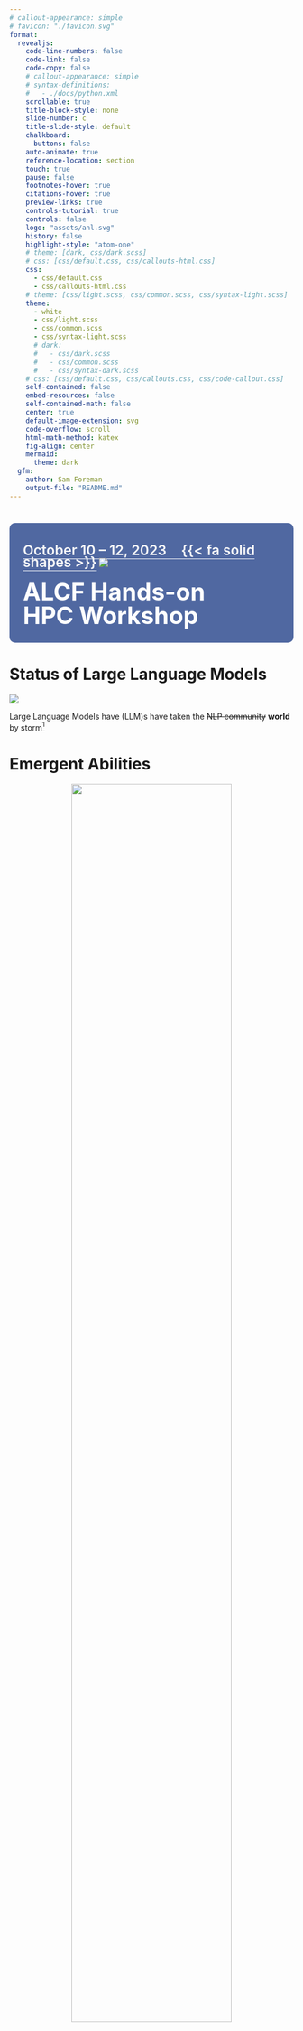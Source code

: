```yaml
---
# callout-appearance: simple
# favicon: "./favicon.svg"
format:
  revealjs:
    code-line-numbers: false
    code-link: false
    code-copy: false
    # callout-appearance: simple
    # syntax-definitions:
    #   - ./docs/python.xml
    scrollable: true
    title-block-style: none
    slide-number: c
    title-slide-style: default
    chalkboard:
      buttons: false
    auto-animate: true
    reference-location: section
    touch: true
    pause: false
    footnotes-hover: true
    citations-hover: true
    preview-links: true
    controls-tutorial: true
    controls: false
    logo: "assets/anl.svg"
    history: false
    highlight-style: "atom-one"
    # theme: [dark, css/dark.scss]
    # css: [css/default.css, css/callouts-html.css]
    css:
      - css/default.css
      - css/callouts-html.css
    # theme: [css/light.scss, css/common.scss, css/syntax-light.scss]
    theme:
      - white
      - css/light.scss
      - css/common.scss
      - css/syntax-light.scss
      # dark:
      #   - css/dark.scss
      #   - css/common.scss
      #   - css/syntax-dark.scss
    # css: [css/default.css, css/callouts.css, css/code-callout.css]
    self-contained: false
    embed-resources: false
    self-contained-math: false
    center: true
    default-image-extension: svg
    code-overflow: scroll
    html-math-method: katex
    fig-align: center
    mermaid:
      theme: dark
  gfm:
    author: Sam Foreman
    output-file: "README.md"
---
```


# {.centeredslide background-image="./assets/image2.png" loading="lazy"}
<!-- # {.centerdslide background-image="https://www.alcf.anl.gov/sites/default/files/2023-08/ALCF-HandsOnHPCWksp-LL.png?itok=6qi5GY6y" height="80%"} -->
<!-- # {.centeredslide background-image="./assets/massstar_science_highlights_2017_01.png" loading="lazy"} -->
<!-- # {.centeredslide background-image="./assets/p62_cover-edit_CMYK.jpg" loading="lazy"} -->
<!-- # {.centeredslide background-image="./assets/tribology_cover_test_image_06m.png" loading="lazy"} -->
<!-- # {.centeredslide background-image="./assets/6120702714_c9a4cf5d78_o.jpg" loading="lazy"} -->
<!-- # {.centeredslide background-image="./assets/ccm_s23-50_Ye_03B.png" loading="lazy"} -->

::: {style="background-color: rgba(8, 42, 123, 0.7); border-radius: 10px; text-align:left; padding: 1.5rem; margin-left: auto; margin-right: auto; line-height: 1.5em!important;"}

::: {style="display:flex;"}

[October 10 -- 12, 2023 $\hspace{5pt}$ {{< fa solid shapes >}}]{style="font-size: 1.75em; font-weight: 600; border-bottom: 1px solid white; color: #F8F8F8"} [![](./assets/anl_logo.svg)]{style="display:inline-block;"}

:::

[ALCF Hands-on]{style="font-size: 3.0em; font-weight: 700; color: white"}  
<br>
[HPC Workshop]{style="font-size: 3.0em; font-weight: 700; color: #FFFFFF"}  

:::


# Status of Large Language Models

::: {#fig-llms}

![](https://github.com/Hannibal046/Awesome-LLM/raw/main/resources/image8.gif)

Large Language Models have (LLM)s have taken the ~~NLP community~~ **world** by storm[^llm-animation]

:::

[^llm-animation]: [{{< fa brands github >}} `Hannibal046/Awesome-LLM`](https://github.com/Hannibal046/Awesome-LLM)


# Emergent Abilities {background-color="#FBFBFD"}

::: {width="66%" style="text-align: center;"}

<img src="./assets/emergent-abilities.gif" height="75%" />

[Emergent abilities of Large Language Models](https://arxiv.org/abs/2206.07682) @yao2023tree
:::


# Training LLMs


::: {layout="[ 60, 40 ]" layout-valign="bottom"}

::: {#fig-evolution}

![](https://github.com/Mooler0410/LLMsPracticalGuide/raw/main/imgs/survey-gif-test.gif)

Visualization from @yang2023harnessing

:::

::: {}

![](./assets/it_hungers.jpeg)


:::

:::

# Recent Work (2017 -- Now) {.scrollable style="max-height: 90%;"}


::: {.table-responsive width="100%" style="max-height: 550px!important; font-size: 0.7rem;" data-quarto-disable-processing="true"}

|  Date  |       keywords       |    Institute    | Paper                                                                                                                                                                               | Publication |
| :-----: | :------------------: | :--------------: | :---------------------------------------------------------------------------------------------------------------------------------------------------------------------------------- | :---------: |
| 2017-06 |     Transformers     |      Google      | [Attention Is All You Need](https://arxiv.org/pdf/1706.03762.pdf)                                                                                                                      |   NeurIPS<br>  ![Dynamic JSON Badge](https://img.shields.io/badge/dynamic/json?url=https%3A%2F%2Fapi.semanticscholar.org%2Fgraph%2Fv1%2Fpaper%2F204e3073870fae3d05bcbc2f6a8e263d9b72e776%3Ffields%3DcitationCount&query=%24.citationCount&label=citation) |
| 2018-06 |       GPT 1.0       |      OpenAI      | [Improving Language Understanding by Generative Pre-Training](https://www.cs.ubc.ca/~amuham01/LING530/papers/radford2018improving.pdf)                                                 |  ![Dynamic JSON Badge](https://img.shields.io/badge/dynamic/json?url=https%3A%2F%2Fapi.semanticscholar.org%2Fgraph%2Fv1%2Fpaper%2Fcd18800a0fe0b668a1cc19f2ec95b5003d0a5035%3Ffields%3DcitationCount&query=%24.citationCount&label=citation)          |
| 2018-10 |         BERT         |      Google      | [BERT: Pre-training of Deep Bidirectional Transformers for Language Understanding](https://aclanthology.org/N19-1423.pdf)                                                              |    NAACL <br>![Dynamic JSON Badge](https://img.shields.io/badge/dynamic/json?url=https%3A%2F%2Fapi.semanticscholar.org%2Fgraph%2Fv1%2Fpaper%2Fdf2b0e26d0599ce3e70df8a9da02e51594e0e992%3Ffields%3DcitationCount&query=%24.citationCount&label=citation)    |
| 2019-02 |       GPT 2.0       |      OpenAI      | [Language Models are Unsupervised Multitask Learners](https://d4mucfpksywv.cloudfront.net/better-language-models/language_models_are_unsupervised_multitask_learners.pdf)              |     ![Dynamic JSON Badge](https://img.shields.io/badge/dynamic/json?url=https%3A%2F%2Fapi.semanticscholar.org%2Fgraph%2Fv1%2Fpaper%2F9405cc0d6169988371b2755e573cc28650d14dfe%3Ffields%3DcitationCount&query=%24.citationCount&label=citation)       |
| 2019-09 |     Megatron-LM     |      NVIDIA      | [Megatron-LM: Training Multi-Billion Parameter Language Models Using Model Parallelism](https://arxiv.org/pdf/1909.08053.pdf)                                                          |  ![Dynamic JSON Badge](https://img.shields.io/badge/dynamic/json?url=https%3A%2F%2Fapi.semanticscholar.org%2Fgraph%2Fv1%2Fpaper%2F8323c591e119eb09b28b29fd6c7bc76bd889df7a%3Ffields%3DcitationCount&query=%24.citationCount&label=citation)          |
| 2019-10 |          T5          |      Google      | [Exploring the Limits of Transfer Learning with a Unified Text-to-Text Transformer](https://jmlr.org/papers/v21/20-074.html)                                                           |    JMLR<br>  ![Dynamic JSON Badge](https://img.shields.io/badge/dynamic/json?url=https%3A%2F%2Fapi.semanticscholar.org%2Fgraph%2Fv1%2Fpaper%2F3cfb319689f06bf04c2e28399361f414ca32c4b3%3Ffields%3DcitationCount&query=%24.citationCount&label=citation)  |
| 2019-10 |          ZeRO          |      Microsoft      | [ZeRO: Memory Optimizations Toward Training Trillion Parameter Models](https://arxiv.org/pdf/1910.02054.pdf)                                                           |    SC<br> ![Dynamic JSON Badge](https://img.shields.io/badge/dynamic/json?url=https%3A%2F%2Fapi.semanticscholar.org%2Fgraph%2Fv1%2Fpaper%2F00c957711b12468cb38424caccdf5291bb354033%3Ffields%3DcitationCount&query=%24.citationCount&label=citation)   |
| 2020-01 |     Scaling Law     |      OpenAI      | [Scaling Laws for Neural Language Models](https://arxiv.org/pdf/2001.08361.pdf)                                                                                                        |![Dynamic JSON Badge](https://img.shields.io/badge/dynamic/json?url=https%3A%2F%2Fapi.semanticscholar.org%2Fgraph%2Fv1%2Fpaper%2Fe6c561d02500b2596a230b341a8eb8b921ca5bf2%3Ffields%3DcitationCount&query=%24.citationCount&label=citation)|
| 2020-05 |       GPT 3.0       |      OpenAI      | [Language models are few-shot learners](https://papers.nips.cc/paper/2020/file/1457c0d6bfcb4967418bfb8ac142f64a-Paper.pdf)                                                             |   NeurIPS <br> ![Dynamic JSON Badge](https://img.shields.io/badge/dynamic/json?url=https%3A%2F%2Fapi.semanticscholar.org%2Fgraph%2Fv1%2Fpaper%2F6b85b63579a916f705a8e10a49bd8d849d91b1fc%3Ffields%3DcitationCount&query=%24.citationCount&label=citation) |
| 2021-01 | Switch Transformers |      Google      | [Switch Transformers: Scaling to Trillion Parameter Models with Simple and Efficient Sparsity](https://arxiv.org/pdf/2101.03961.pdf)                                                   |    JMLR<br> ![Dynamic JSON Badge](https://img.shields.io/badge/dynamic/json?url=https%3A%2F%2Fapi.semanticscholar.org%2Fgraph%2Fv1%2Fpaper%2Ffdacf2a732f55befdc410ea927091cad3b791f13%3Ffields%3DcitationCount&query=%24.citationCount&label=citation)   |
| 2021-08 |        Codex        |      OpenAI      | [Evaluating Large Language Models Trained on Code](https://arxiv.org/pdf/2107.03374.pdf)                                                                                               |![Dynamic JSON Badge](https://img.shields.io/badge/dynamic/json?url=https%3A%2F%2Fapi.semanticscholar.org%2Fgraph%2Fv1%2Fpaper%2Facbdbf49f9bc3f151b93d9ca9a06009f4f6eb269%3Ffields%3DcitationCount&query=%24.citationCount&label=citation)|
| 2021-08 |  Foundation Models  |     Stanford     | [On the Opportunities and Risks of Foundation Models](https://arxiv.org/pdf/2108.07258.pdf)                                                                                            |![Dynamic JSON Badge](https://img.shields.io/badge/dynamic/json?url=https%3A%2F%2Fapi.semanticscholar.org%2Fgraph%2Fv1%2Fpaper%2F4f68e07c6c3173480053fd52391851d6f80d651b%3Ffields%3DcitationCount&query=%24.citationCount&label=citation)|
| 2021-09 |         FLAN         |      Google      | [Finetuned Language Models are Zero-Shot Learners](https://openreview.net/forum?id=gEZrGCozdqR)                                                                                        |    ICLR <br>![Dynamic JSON Badge](https://img.shields.io/badge/dynamic/json?url=https%3A%2F%2Fapi.semanticscholar.org%2Fgraph%2Fv1%2Fpaper%2Fff0b2681d7b05e16c46dfb71d980cc2f605907cd%3Ffields%3DcitationCount&query=%24.citationCount&label=citation)|
| 2021-10 |         T0         |      HuggingFace et al.      | [Multitask Prompted Training Enables Zero-Shot Task Generalization](https://arxiv.org/abs/2110.08207)                                                                                        |    ICLR <br>![Dynamic JSON Badge](https://img.shields.io/badge/dynamic/json?url=https%3A%2F%2Fapi.semanticscholar.org%2Fgraph%2Fv1%2Fpaper%2F17dd3555fd1ccf1141cf984347fa1b3fd6b009ca%3Ffields%3DcitationCount&query=%24.citationCount&label=citation)|
| 2021-12 |         GLaM         |      Google      | [GLaM: Efficient Scaling of Language Models with Mixture-of-Experts](https://arxiv.org/pdf/2112.06905.pdf)                                                                             |    ICML<br> ![Dynamic JSON Badge](https://img.shields.io/badge/dynamic/json?url=https%3A%2F%2Fapi.semanticscholar.org%2Fgraph%2Fv1%2Fpaper%2F80d0116d77beeded0c23cf48946d9d10d4faee14%3Ffields%3DcitationCount&query=%24.citationCount&label=citation)|
| 2021-12 |        WebGPT        |      OpenAI      | [WebGPT: Browser-assisted question-answering with human feedback](https://www.semanticscholar.org/paper/WebGPT%3A-Browser-assisted-question-answering-with-Nakano-Hilton/2f3efe44083af91cef562c1a3451eee2f8601d22)                                                                      |![Dynamic JSON Badge](https://img.shields.io/badge/dynamic/json?url=https%3A%2F%2Fapi.semanticscholar.org%2Fgraph%2Fv1%2Fpaper%2F2f3efe44083af91cef562c1a3451eee2f8601d22%3Ffields%3DcitationCount&query=%24.citationCount&label=citation)|
| 2021-12 |        Retro        |     DeepMind     | [Improving language models by retrieving from trillions of tokens](https://www.deepmind.com/publications/improving-language-models-by-retrieving-from-trillions-of-tokens)             |    ICML<br> ![Dynamic JSON Badge](https://img.shields.io/badge/dynamic/json?url=https%3A%2F%2Fapi.semanticscholar.org%2Fgraph%2Fv1%2Fpaper%2F002c256d30d6be4b23d365a8de8ae0e67e4c9641%3Ffields%3DcitationCount&query=%24.citationCount&label=citation) |
| 2021-12 |        Gopher        |     DeepMind     | [Scaling Language Models: Methods, Analysis &amp; Insights from Training Gopher](https://arxiv.org/pdf/2112.11446.pdf)                                                                 |![Dynamic JSON Badge](https://img.shields.io/badge/dynamic/json?url=https%3A%2F%2Fapi.semanticscholar.org%2Fgraph%2Fv1%2Fpaper%2F68f141724814839d556a989646194be88641b143%3Ffields%3DcitationCount&query=%24.citationCount&label=citation)|
| 2022-01 |         COT         |      Google      | [Chain-of-Thought Prompting Elicits Reasoning in Large Language Models](https://arxiv.org/pdf/2201.11903.pdf)                                                                          |   NeurIPS<br>![Dynamic JSON Badge](https://img.shields.io/badge/dynamic/json?url=https%3A%2F%2Fapi.semanticscholar.org%2Fgraph%2Fv1%2Fpaper%2F1b6e810ce0afd0dd093f789d2b2742d047e316d5%3Ffields%3DcitationCount&query=%24.citationCount&label=citation)|
| 2022-01 |        LaMDA        |      Google      | [LaMDA: Language Models for Dialog Applications](https://arxiv.org/pdf/2201.08239.pdf)                                                                                                 |![Dynamic JSON Badge](https://img.shields.io/badge/dynamic/json?url=https%3A%2F%2Fapi.semanticscholar.org%2Fgraph%2Fv1%2Fpaper%2Fb3848d32f7294ec708627897833c4097eb4d8778%3Ffields%3DcitationCount&query=%24.citationCount&label=citation)|
| 2022-01 |        Minerva      |      Google      | [Solving Quantitative Reasoning Problems with Language Models](https://arxiv.org/abs/2206.14858)                                                                                                 |   NeurIPS<br> ![Dynamic JSON Badge](https://img.shields.io/badge/dynamic/json?url=https%3A%2F%2Fapi.semanticscholar.org%2Fgraph%2Fv1%2Fpaper%2Fab0e3d3e4d42369de5933a3b4c237780b41c0d77%3Ffields%3DcitationCount&query=%24.citationCount&label=citation)     |
| 2022-01 | Megatron-Turing NLG | Microsoft&NVIDIA | [Using DeepSpeed and Megatron to Train Megatron-Turing NLG 530B, A Large-Scale Generative Language Model](https://arxiv.org/pdf/2201.11990.pdf)                                        | ![Dynamic JSON Badge](https://img.shields.io/badge/dynamic/json?url=https%3A%2F%2Fapi.semanticscholar.org%2Fgraph%2Fv1%2Fpaper%2F7cbc2a7843411a1768ab762930707af0a3c33a19%3Ffields%3DcitationCount&query=%24.citationCount&label=citation)|
| 2022-03 |     InstructGPT     |      OpenAI      | [Training language models to follow instructions with human feedback](https://arxiv.org/pdf/2203.02155.pdf)                                                                            |![Dynamic JSON Badge](https://img.shields.io/badge/dynamic/json?url=https%3A%2F%2Fapi.semanticscholar.org%2Fgraph%2Fv1%2Fpaper%2Fd766bffc357127e0dc86dd69561d5aeb520d6f4c%3Ffields%3DcitationCount&query=%24.citationCount&label=citation)|
| 2022-04 |         PaLM         |      Google      | [PaLM: Scaling Language Modeling with Pathways](https://arxiv.org/pdf/2204.02311.pdf)                                                                                                  |![Dynamic JSON Badge](https://img.shields.io/badge/dynamic/json?url=https%3A%2F%2Fapi.semanticscholar.org%2Fgraph%2Fv1%2Fpaper%2F094ff971d6a8b8ff870946c9b3ce5aa173617bfb%3Ffields%3DcitationCount&query=%24.citationCount&label=citation)|
| 2022-04 |      Chinchilla      |     DeepMind     | [An empirical analysis of compute-optimal large language model training](https://www.deepmind.com/publications/an-empirical-analysis-of-compute-optimal-large-language-model-training) |   NeurIPS<br> ![Dynamic JSON Badge](https://img.shields.io/badge/dynamic/json?url=https%3A%2F%2Fapi.semanticscholar.org%2Fgraph%2Fv1%2Fpaper%2Fbb0656031cb17adf6bac5fd0fe8d53dd9c291508%3Ffields%3DcitationCount&query=%24.citationCount&label=citation)  |
| 2022-05 |         OPT         |       Meta       | [OPT: Open Pre-trained Transformer Language Models](https://arxiv.org/pdf/2205.01068.pdf)                                                                                              |![Dynamic JSON Badge](https://img.shields.io/badge/dynamic/json?url=https%3A%2F%2Fapi.semanticscholar.org%2Fgraph%2Fv1%2Fpaper%2F13a0d8bb38f739990c8cd65a44061c6534f17221%3Ffields%3DcitationCount&query=%24.citationCount&label=citation)|
| 2022-05 |         UL2         |       Google       | [Unifying Language Learning Paradigms](https://arxiv.org/abs/2205.05131v1)                                                                                              |![Dynamic JSON Badge](https://img.shields.io/badge/dynamic/json?url=https%3A%2F%2Fapi.semanticscholar.org%2Fgraph%2Fv1%2Fpaper%2Ff40aeae3e522ada1f6a9f326841b01ef5c8657b6%3Ffields%3DcitationCount&query=%24.citationCount&label=citation)|
| 2022-06 |  Emergent Abilities  |      Google      | [Emergent Abilities of Large Language Models](https://openreview.net/pdf?id=yzkSU5zdwD)                                                                                                |    TMLR<br>![Dynamic JSON Badge](https://img.shields.io/badge/dynamic/json?url=https%3A%2F%2Fapi.semanticscholar.org%2Fgraph%2Fv1%2Fpaper%2Fdac3a172b504f4e33c029655e9befb3386e5f63a%3Ffields%3DcitationCount&query=%24.citationCount&label=citation)|
| 2022-06 |      BIG-bench      |      Google      | [Beyond the Imitation Game: Quantifying and extrapolating the capabilities of language models](https://github.com/google/BIG-bench)                                                    |![Dynamic JSON Badge](https://img.shields.io/badge/dynamic/json?url=https%3A%2F%2Fapi.semanticscholar.org%2Fgraph%2Fv1%2Fpaper%2F34503c0b6a615124eaf82cb0e4a1dab2866e8980%3Ffields%3DcitationCount&query=%24.citationCount&label=citation)|
| 2022-06 |        METALM        |    Microsoft    | [Language Models are General-Purpose Interfaces](https://arxiv.org/pdf/2206.06336.pdf)                                                                                                 |    ![Dynamic JSON Badge](https://img.shields.io/badge/dynamic/json?url=https%3A%2F%2Fapi.semanticscholar.org%2Fgraph%2Fv1%2Fpaper%2Fa8fd9c1625011741f74401ff9bdc1c584e25c86d%3Ffields%3DcitationCount&query=%24.citationCount&label=citation)        |
| 2022-09 |       Sparrow       |     DeepMind     | [Improving alignment of dialogue agents via targeted human judgements](https://arxiv.org/pdf/2209.14375.pdf)                                                                           |![Dynamic JSON Badge](https://img.shields.io/badge/dynamic/json?url=https%3A%2F%2Fapi.semanticscholar.org%2Fgraph%2Fv1%2Fpaper%2F74eae12620bd1c1393e268bddcb6f129a5025166%3Ffields%3DcitationCount&query=%24.citationCount&label=citation)|
| 2022-10 |       Flan-T5/PaLM       |      Google      | [Scaling Instruction-Finetuned Language Models](https://arxiv.org/pdf/2210.11416.pdf)                                                                                                  |![Dynamic JSON Badge](https://img.shields.io/badge/dynamic/json?url=https%3A%2F%2Fapi.semanticscholar.org%2Fgraph%2Fv1%2Fpaper%2F5484d228bfc50efbac6e86677bc2ec2ee4ede1a6%3Ffields%3DcitationCount&query=%24.citationCount&label=citation)|
| 2022-10 |       GLM-130B       |     Tsinghua     | [GLM-130B: An Open Bilingual Pre-trained Model](https://arxiv.org/pdf/2210.02414.pdf)                                                                                                  |    ICLR<br> ![Dynamic JSON Badge](https://img.shields.io/badge/dynamic/json?url=https%3A%2F%2Fapi.semanticscholar.org%2Fgraph%2Fv1%2Fpaper%2F1d26c947406173145a4665dd7ab255e03494ea28%3Ffields%3DcitationCount&query=%24.citationCount&label=citation)|
| 2022-11 |         HELM         |     Stanford     | [Holistic Evaluation of Language Models](https://arxiv.org/pdf/2211.09110.pdf) |![Dynamic JSON Badge](https://img.shields.io/badge/dynamic/json?url=https%3A%2F%2Fapi.semanticscholar.org%2Fgraph%2Fv1%2Fpaper%2F5032c0946ee96ff11a292762f23e6377a6cf2731%3Ffields%3DcitationCount&query=%24.citationCount&label=citation)|
| 2022-11 |        BLOOM        |    BigScience    | [BLOOM: A 176B-Parameter Open-Access Multilingual Language Model](https://arxiv.org/pdf/2211.05100.pdf)                                                                                |![Dynamic JSON Badge](https://img.shields.io/badge/dynamic/json?url=https%3A%2F%2Fapi.semanticscholar.org%2Fgraph%2Fv1%2Fpaper%2F964bd39b546f0f6625ff3b9ef1083f797807ef2e%3Ffields%3DcitationCount&query=%24.citationCount&label=citation)|
| 2022-11 |      Galactica      |       Meta       | [Galactica: A Large Language Model for Science](https://arxiv.org/pdf/2211.09085.pdf)                                                                                                  |![Dynamic JSON Badge](https://img.shields.io/badge/dynamic/json?url=https%3A%2F%2Fapi.semanticscholar.org%2Fgraph%2Fv1%2Fpaper%2F7d645a3fd276918374fd9483fd675c28e46506d1%3Ffields%3DcitationCount&query=%24.citationCount&label=citation)|
| 2022-12 | OPT-IML |  Meta | [OPT-IML: Scaling Language Model Instruction Meta Learning through the Lens of Generalization](https://arxiv.org/pdf/2212.12017)  | ![Dynamic JSON Badge](https://img.shields.io/badge/dynamic/json?url=https%3A%2F%2Fapi.semanticscholar.org%2Fgraph%2Fv1%2Fpaper%2Fe965e93e76a9e6c4e4863d145b5c007b540d575d%3Ffields%3DcitationCount&query=%24.citationCount&label=citation)|
| 2023-01 | Flan 2022 Collection |      Google      | [The Flan Collection: Designing Data and Methods for Effective Instruction Tuning](https://arxiv.org/pdf/2301.13688.pdf)                                                               |![Dynamic JSON Badge](https://img.shields.io/badge/dynamic/json?url=https%3A%2F%2Fapi.semanticscholar.org%2Fgraph%2Fv1%2Fpaper%2Ff2b0017ddd77fa38760a18145e63553105a1a236%3Ffields%3DcitationCount&query=%24.citationCount&label=citation)|
| 2023-02 | LLaMA|Meta|[LLaMA: Open and Efficient Foundation Language Models](https://research.facebook.com/publications/llama-open-and-efficient-foundation-language-models/)|![Dynamic JSON Badge](https://img.shields.io/badge/dynamic/json?url=https%3A%2F%2Fapi.semanticscholar.org%2Fgraph%2Fv1%2Fpaper%2F57e849d0de13ed5f91d086936296721d4ff75a75%3Ffields%3DcitationCount&query=%24.citationCount&label=citation)|
| 2023-02 | Kosmos-1|Microsoft|[Language Is Not All You Need: Aligning Perception with Language Models](https://arxiv.org/abs/2302.14045)|![Dynamic JSON Badge](https://img.shields.io/badge/dynamic/json?url=https%3A%2F%2Fapi.semanticscholar.org%2Fgraph%2Fv1%2Fpaper%2Ffbfef4723d8c8467d7bd523e1d0b703cce0e0f9c%3Ffields%3DcitationCount&query=%24.citationCount&label=citation)|
| 2023-03 | PaLM-E | Google | [PaLM-E: An Embodied Multimodal Language Model](https://palm-e.github.io)|![Dynamic JSON Badge](https://img.shields.io/badge/dynamic/json?url=https%3A%2F%2Fapi.semanticscholar.org%2Fgraph%2Fv1%2Fpaper%2F38fe8f324d2162e63a967a9ac6648974fc4c66f3%3Ffields%3DcitationCount&query=%24.citationCount&label=citation)|
| 2023-03 | GPT 4 | OpenAI | [GPT-4 Technical Report](https://openai.com/research/gpt-4)|![Dynamic JSON Badge](https://img.shields.io/badge/dynamic/json?url=https%3A%2F%2Fapi.semanticscholar.org%2Fgraph%2Fv1%2Fpaper%2F8ca62fdf4c276ea3052dc96dcfd8ee96ca425a48%3Ffields%3DcitationCount&query=%24.citationCount&label=citation)|
| 2023-04 | Pythia | EleutherAI et al. | [Pythia: A Suite for Analyzing Large Language Models Across Training and Scaling](https://arxiv.org/abs/2304.01373)|ICML<br>![Dynamic JSON Badge](https://img.shields.io/badge/dynamic/json?url=https%3A%2F%2Fapi.semanticscholar.org%2Fgraph%2Fv1%2Fpaper%2Fbe55e8ec4213868db08f2c3168ae666001bea4b8%3Ffields%3DcitationCount&query=%24.citationCount&label=citation)|
| 2023-05 | Dromedary | CMU et al. | [Principle-Driven Self-Alignment of Language Models from Scratch with Minimal Human Supervision](https://arxiv.org/abs/2305.03047)|![Dynamic JSON Badge](https://img.shields.io/badge/dynamic/json?url=https%3A%2F%2Fapi.semanticscholar.org%2Fgraph%2Fv1%2Fpaper%2Fe01515c6138bc525f7aec30fc85f2adf028d4156%3Ffields%3DcitationCount&query=%24.citationCount&label=citation)|
| 2023-05 | PaLM 2 | Google | [PaLM 2 Technical Report](https://ai.google/static/documents/palm2techreport.pdf)|![Dynamic JSON Badge](https://img.shields.io/badge/dynamic/json?url=https%3A%2F%2Fapi.semanticscholar.org%2Fgraph%2Fv1%2Fpaper%2Feccee350691708972370b7a12c2a78ad3bddd159%3Ffields%3DcitationCount&query=%24.citationCount&label=citation)|
| 2023-05 | RWKV | Bo Peng | [RWKV: Reinventing RNNs for the Transformer Era](https://arxiv.org/abs/2305.13048) |![Dynamic JSON Badge](https://img.shields.io/badge/dynamic/json?url=https%3A%2F%2Fapi.semanticscholar.org%2Fgraph%2Fv1%2Fpaper%2F026b3396a63ed5772329708b7580d633bb86bec9%3Ffields%3DcitationCount&query=%24.citationCount&label=citation)|
| 2023-05 | DPO | Stanford | [Direct Preference Optimization: Your Language Model is Secretly a Reward Model](https://arxiv.org/pdf/2305.18290.pdf) |![Dynamic JSON Badge](https://img.shields.io/badge/dynamic/json?url=https%3A%2F%2Fapi.semanticscholar.org%2Fgraph%2Fv1%2Fpaper%2F0d1c76d45afa012ded7ab741194baf142117c495%3Ffields%3DcitationCount&query=%24.citationCount&label=citation)|
| 2023-07 | LLaMA 2 | Meta | [Llama 2: Open Foundation and Fine-Tuned Chat Models](https://arxiv.org/pdf/2307.09288.pdf) |![Dynamic JSON Badge](https://img.shields.io/badge/dynamic/json?url=https%3A%2F%2Fapi.semanticscholar.org%2Fgraph%2Fv1%2Fpaper%2F104b0bb1da562d53cbda87aec79ef6a2827d191a%3Ffields%3DcitationCount&query=%24.citationCount&label=citation)|

: Papers, 2017--* {#tbl-papers .striped .hover}

:::

::: footer

1. [{{< fa brands github >}} Hannibal046/Awesome-LLM](https://github.com/Hannibal046/Awesome-LLM/blob/main/README.md) [[![Awesome](https://awesome.re/badge.svg)](https://awesome.re)]{.inline-image}

:::

# Life-Cycle of the LLM {auto-animate=true}

::: {layout="[ 45, 55 ]" layout-valign=center}

::: {#column-one}

1. Data collection + preprocessing

2. **Pre-training**
    - Architecture decisions:  
      `{model_size, hyperparameters,`  
      `parallelism, lr_schedule, ...}`

3. Supervised Fine-Tuning
    - Instruction Tuning
    - Alignment

4. Deploy (+ monitor, re-evaluate, etc.)

:::

::: {#column-two}

::: {#fig-pretrain-two}

![](https://jalammar.github.io/images/gpt3/03-gpt3-training-step-back-prop.gif)

**Pre-training**: Virtually all of the compute used during pretraining phase[^il-transf].
:::

:::

[^il-transf]: Figure from [The Illustrated Transformer](http://jalammar.github.io/illustrated-transformer/)

:::


# Life-Cycle of the LLM: Pre-training {auto-animate=true}


::: {#fig-pretrain-two}

![](https://jalammar.github.io/images/gpt3/03-gpt3-training-step-back-prop.gif)

**Pre-training**: Virtually all of the compute used during pretraining phase
:::


# Life-Cycle of the LLM: Fine-Tuning {auto-animate=true}

::: {#fig-pretrain-two}

![](https://jalammar.github.io/images/gpt3/10-gpt3-fine-tuning.gif)

**Fine-tuning**: Fine-tuning actually updates the model's weights to make the model better at a certain task.
:::

# Transformer Architecture {.centeredslide height="100%" style="height:100%; font-size: 0.8em;"}

<!-- # {.centeredslide} -->

![](./assets/diagrams/transformer.svg)

@vaswani2017attention


# Forward Pass


::: {#fig-forward-pass}

<video data-autoplay src="https://huggingface.co/datasets/huggingface/documentation-images/resolve/main/blog/assisted-generation/gif_1_1080p.mov"></video>


Language Model trained for causal language modeling. Video from: [🤗 Generation with LLMs](https://huggingface.co/docs/transformers/main/en/llm_tutorial)
:::


# Generating Text

::: {#fig-generating-text}

<video data-autoplay src="https://huggingface.co/datasets/huggingface/documentation-images/resolve/main/blog/assisted-generation/gif_2_1080p.mov"></video>

Language Model trained for causal language modeling. Video from: [🤗 Generation with LLMs](https://huggingface.co/docs/transformers/main/en/llm_tutorial)
:::

# Parallelism Overview

> _**Modern parallelism techniques** enable the training of large language models_


# Parallelism Concepts[^hf-mp] {style="font-size: 0.9em;"}

- **DataParallel (DP)**:
  - The same setup is replicated multiple times, and each being fed a slice of
    the data.

  - The processing is done in parallel and all setups are synchronized at the
    end of each training step.

- **TensorParallel (TP)**:
  - Each tensor is split up into multiple chunks.
  - So, instead of having the whole tensor reside on a single gpu, each shard
    of the tensor resides on its designated gpu.
      - During processing each shard gets processed separately and in parallel
        on different GPUs and the results are synced at the end of the step.
      - This is what one may call horizontal parallelism, as he splitting
        happens on horizontal level.

[^hf-mp]: [🤗 Model Parallelism](https://huggingface.co/docs/transformers/v4.15.0/parallelism)

# Parallelism Concepts[^hf-mp1] {style="font-size: 0.9em;"}

- **PipelineParallel (PP)**: 
  - Model is split up vertically (layer-level) across multiple GPUs, so that
    only one or several layers of the model are places on a single gpu.
    - Each gpu processes in parallel different stages of the pipeline and
      working on a small chunk of the batch.

- **Zero Redundancy Optimizer (ZeRO)**: 
  - Also performs sharding of the tensors somewhat similar to TP, except the
    whole tensor gets reconstructed in time for a forward or backward
    computation, therefore the model doesn’t need to be modified.
  - It also supports various offloading techniques to compensate for limited
    GPU memory.

- **Sharded DDP**: 
  - Another name for the foundational ZeRO concept as used by various other
    implementations of ZeRO.

[^hf-mp1]: [🤗 Model Parallelism](https://huggingface.co/docs/transformers/v4.15.0/parallelism)

# Data Parallelism {style="font-size: 0.9em;"}

- **Data Parallelism**:
  - The simplest and most common parallelism technique.
    Workers maintain _identical copies_ of the _complete_ model and work on a
    _subset of the data_.
  - `DDP` supported in PyTorch native.

- ZeRO Data Parallel
  -  ZeRO powered data parallelism is shown below[^zero-dp]


::: {style="text-align: center;"}

<img src="https://huggingface.co/datasets/huggingface/documentation-images/resolve/main/parallelism-zero.png" width="75%" />

:::

[^zero-dp]: [Blog Post](https://www.microsoft.com/en-us/research/blog/zero-deepspeed-new-system-optimizations-enable-training-models-with-over-100-billion-parameters/)

# Tensor Parallelism[^efficient-large-scale]

- In **Tensor Paralleism** each GPU processes only a slice of a tensor and only aggregates the full tensor for operations that require the whole thing.

  - The main building block of any transformer is a fully connected nn.Linear followed by a nonlinear activation GeLU.

    - `Y = GeLU(XA)`, where X and Y are the input and output vectors, and A is the weight matrix.

  - If we look at the computation in matrix form, it’s easy to see how the matrix multiplication can be split between multiple GPUs:

[^efficient-large-scale]: [Efficient Large-Scale Language Model Training on GPU Clusters](https://arxiv.org/abs/2104.04473)

# Tensor Parallelism {style="font-size: 0.9em;"}

::: {style="text-align: center;"}

<img src="https://huggingface.co/datasets/huggingface/documentation-images/resolve/main/parallelism-tp-parallel_gemm.png" width="66%" style="text-align: center;" />

:::

::: footer

This information is based on (the much more in-depth) [TP
Overview](https://github.com/huggingface/transformers/issues/10321#issuecomment-783543530)
by [\@anton-l](https://github.com/anton-l)

:::

# 3D Parallelism

- `DP` + `TP` + `PP` (3D) Parallelism

::: {#fig-3d-parallel-1}

![](https://www.microsoft.com/en-us/research/uploads/prod/2020/09/Blog_DeepSpeed3_Figure-1_highres-2048x1230.png)

:::


# 3D Parallelism

- `DP` + `TP` + `PP` (3D) Parallelism


::: {#3dparallel}

![](https://huggingface.co/datasets/huggingface/documentation-images/resolve/main/parallelism-deepspeed-3d.png)

Figure taken from [3D parallelism: Scaling to trillion-parameter
models](https://www.microsoft.com/en-us/research/blog/deepspeed-extreme-scale-model-training-for-everyone/)

:::

# Getting Started at ALCF {style="font-size: 0.85em;"}

- Installation:
  1. {{< fa brands github >}} Clone GitHub repo:
    ```bash
    git clone https://github.com/argonne-lcf/Megatron-DeepSpeed
    ```
  2. Load Conda module:
     - Polaris:
       ```bash
       if [[ "$(hostname)==x3*" ]]; then
           export MACHINE="Polaris"
           export CONDA_DATE="2023-10-04"
           module load conda/${CONDA_DATE}
           conda activate base
       fi
       ```
     - ThetaGPU:
       ```bash
       if [[ "$(hostname)==theta*" ]]; then
           export MACHINE="ThetaGPU"
           export CONDA_DATE="2023-01-10"
           module load conda/${CONDA_DATE}
           conda activate base
       fi
       ```

# Getting Started {style="font-size: 0.9em;"}

3. Setup virtual environment[^venv]:
   ```bash
   cd Megatron-DeepSpeed
   # create a new virtual environment
   mkdir -p "venvs/${MACHINE}/${CONDA_DATE}"
   python3 -m  venv "venvs/${MACHINE}/${CONDA_DATE}" --system-site-packages
   source "venvs/${MACHINE}/${CONDA_DATE}/bin/activate"
   ```

4. Create a new folder where we'll install dependencies:
   ```bash
   mkdir -p "deps/${MACHINE}"
   cd "deps/${MACHINE}"
   ```

[^venv]: **On-top of** the base `conda` environment (`--system-site-packages`)

# Install Dependencies {.centerdedslide style="height:100%;" auto-animate=true}


::: {.panel-tabset style="font-size: 0.8em; width: 100%!important; height: 100%!important;"}

<!-- ### pybind/pybind11 -->
<!---->
<!-- - [{{< fa brands github >}} `pybind/PyBind11`](https://github.com/pybind/pybind11) -->
<!--   ```bash -->
<!--   pip install pybind11 -->
<!--   ``` -->

### {{< fa brands github >}} Dao-AILab/flash-attention

- The [new release]() supports three different implementations of
  FlashAttention: (`v1.0.4`, `v2.x`, `triton`)
- FlashAttention `v2.x` may have numerical instability issues.
  For the best performance, we recommend using FlashAttention + Triton

- [{{< fa brands github >}} `Dao-AILab/flash-attention`](https://github.com/Dao-AILab/flash-attention):
   - `v1.0.4`:
     ```bash
     python3 -m pip install flash-attn==1.0.4
     ```
   - `v2.x`:
     ```bash
     git clone https://github.com/Dao-AILab/flash-attention
     cd flash-attention
     python3 setup.py install
     ```
   - `openai/triton`:
     ```bash
     git clone -b legacy-backend https://github.com/openai/triton
     cd triton/python
     python3 -m pip install cmake pybind11
     python3 -m pip install .
     ```

### {{< fa brands github >}} saforem2/ezpz

::: {#ezpz}

- [{{< fa brands github >}} `saforem2/ezpz`](https://github.com/saforem2/ezpz)
  ```bash
  python3 -m pip install -e "git+https://github.com/saforem2/ezpz.git#egg=ezpz"
  ```

:::

### {{< fa brands github >}} NVIDIA/apex

::: {layout-ncol=2 layout-valign="top"}

::: {#column-one}

- [{{< fa brands github >}} `NVIDIA/apex`](https://github.com/NVIDIA/apex)
  ```bash
  git clone https://github.com/NVIDIA/apex
  cd ../apex/
  pip install -v \ 
    --disable-pip-version-check \
    --no-cache-dir \
    --no-build-isolation \
    --global-option="--cpp_ext" \
    --global-option="--cuda_ext" \
    -e \
    ./
  ```

:::

::: {.callout-important icon=false title="{{< fa brands python >}} `conda/2023-10-04`" collapse="false" style="text-align: left!important; width:100%!important; border-color: var(--dim-color)!important; background-color: var(--bg-transparent)!important;"}
<!-- [{{< fa solid person-chalkboard size=fa-lg >}}]{style='color:var(--dim-text);'} $\hspace{1pt}$ [Recent Talks]{.dim-text} -->

**Note**: `apex` is **already installed** in the base `conda/2023-10-04` environment on Polaris.

:::

:::

:::

# Running

- The
  [`ALCF/`](https://github.com/argonne-lcf/Megatron-DeepSpeed/tree/main/ALCF)
  directory contains shell scripts for setting up the environment and
  specifying options to be used for training.

::: {layout="[ 30, -2, 45 ]" layout-valign="top"}

::: {#column-two style="font-size:1.0em!important; line-height: 1.2em!important; font-family: monospace;"}


::: {style="line-height: 1.1em;"}

- {{< fa solid folder-open >}} [`ALCF/`](https://github.com/argonne-lcf/Megatron-DeepSpeed/tree/main/ALCF)  
  `├──` [`args.sh`](https://github.com/argonne-lcf/Megatron-DeepSpeed/blob/main/ALCF/models.sh)  
  `├──` [`launch.sh`](https://github.com/argonne-lcf/Megatron-DeepSpeed/blob/main/ALCF/launch.sh)  
  `├──` [`model.sh`](https://github.com/argonne-lcf/Megatron-DeepSpeed/blob/main/ALCF/model.sh)  
  `├──` [`setup.sh`](https://github.com/argonne-lcf/Megatron-DeepSpeed/blob/main/ALCF/setup.sh)  
  `├──` [`submit-pbs.sh`](https://github.com/argonne-lcf/Megatron-DeepSpeed/blob/main/ALCF/submit-pbs.sh)  
  `├──` [`submit.sh`](https://github.com/argonne-lcf/Megatron-DeepSpeed/blob/main/ALCF/submit.sh)  
  `└──` [`train-gpt3.sh`](https://github.com/argonne-lcf/Megatron-DeepSpeed/blob/main/ALCF/train-gpt3.sh)  

:::

:::

::: {#column-one}

- Various options can be specified dynamically at runtime by setting them in
  your environment, e.g.:
  ```bash
  # Set env. vars to use:
  MODEL_SIZE_KEY="GPT25B"
  SEQ_LEN=1024
  USE_FLASH_ATTN=1
  MICRO_BATCH=1
  GAS=1
  SP_TYPE="megatron"
  ZERO_STAGE=1
  # Launch training:
  ./ALCF/train-gpt3.sh
  ```

:::


:::

# Details {style="font-size: 0.9em;"}

Explicitly:

- [{{< fa brands github >}} `ALCF/train-gpt3.sh`](https://github.com/argonne-lcf/Megatron-DeepSpeed/blob/main/ALCF/train-gpt3.sh):
  **Main entry point for training**. This script will:
  - Source the rest of the required [`ALCF/*.sh`](https://github.com/argonne-lcf/Megatron-DeepSpeed/blob/main/ALCF/) scripts below
    <!-- - Launch `mpiexec <mpiexec-args> python3` -->
    <!--   [`pretrain_gpt.py`](https://github.com/argonne-lcf/Megatron-DeepSpeed/blob/main/ALCF/pretrain_gpt.py`) -->
    <!--   `<gpt-args>` -->

- [{{< fa brands github >}} `ALCF/models.sh`](https://github.com/argonne-lcf/Megatron-DeepSpeed/blob/main/ALCF/models.sh): Contains some example model architectures for GPT3-style models
- [{{< fa brands github >}} `ALCF/args.sh`](https://github.com/argonne-lcf/Megatron-DeepSpeed/blob/main/ALCF/args.sh): Logic for parsing / setting up runtime options for Megatron and DeepSpeed
- [{{< fa brands github >}} `ALCF/setup.sh`](https://github.com/argonne-lcf/Megatron-DeepSpeed/blob/main/ALCF/args.sh): Locate and activate virtual environment to be used, ensure MPI variables are set properly
- [{{< fa brands github >}} `ALCF/launch.sh`](https://github.com/argonne-lcf/Megatron-DeepSpeed/blob/main/ALCF/launch.sh): Identify available resources and build the command to be executed
  - i.e. figure out how many: `{nodes, GPUs per node, GPUs total}`, to pass to `mpi{run,exec}`
  - then, use this to launch `mpiexec <mpiexec-args> python3`
    [`pretrain_gpt.py`](https://github.com/argonne-lcf/Megatron-DeepSpeed/blob/main/ALCF/pretrain_gpt.py`)
    `<gpt-args>`


# [DeepSpeed4Science](https://deepspeed4science.ai/) {background-color="#000000" height="100%" style="height: 100%!important; font-size: 0.9em;"}

- [Long Sequence Support for GenSLM Model](https://deepspeed4science.ai/2023/09/18/model-showcase-genslms/)

::: {#ds4sci-logo style="text-align: center;"}

![](https://saforem2.github.io/assets/ds4sci.svg){width="80%" align="center"}

:::

::: {#genslm style="text-align: center; font-size: 0.8em;"}

<img src="https://deepspeed4science.ai/wp-content/uploads/2023/09/Figure-8.gif" width="75%" align="center" />

Latent space of biologically meaningful properties for SARS-CoV-2 genomes

:::

# Loooooooooong Sequence Lengths {style="height:100%; font-size:0.9em;" auto-animate=true}

![](https://saforem2.github.io/assets/ds4sci.svg){width="100%"}

| Sequence Length | Old Megatron-DeepSpeed (TFLOPS) | New Megatron-DeepSpeed (TFLOPS) |
|:---------------:|:--------------------------------:|:--------------------------------:|
| 2k              | [25]{style="text-weight:600;"}                       | [68]{style="text-weight:600;"}                  |
| 4k              | [28]{style="text-weight:600;"}          | [80]{style="text-weight:600;"}                   |
| 8k              | [OOM]{.red-text}                              | [86]{style="text-weight:600;"}                    |
| 16k             | [OOM]{.red-text}                              | [92]{style="text-weight:600;"}                    |
| 32k             | [OOM]{.red-text}                              | [100]{style="text-weight:600;"}                 |
| 64k             | [OOM]{.red-text}                              | [106]{style="text-weight:600;"}                  |
| 128k            | [OOM]{.red-text}                              | [119]{style="text-weight:600;"}                  |
| 256k            | [OOM]{.red-text}                              | [94]{style="text-weight:600;"}                    |

: Long sequence length support from [`microsoft/Megatron-DeepSpeed`](https://github.com/microsoft/Megatron-DeepSpeed) {#tbl-results .striped .hover}

# Loooooooooong Sequence Lengths {style="height:100%; font-size:0.9em;" auto-animate=true}

- Working with [{{< fa brands microsoft >}} Microsoft
  DeepSpeed](https://github.com/microsoft/DeepSpeed) team to enable longer
  sequence lengths (context windows) for LLMs[^long]  

::: {#fig-ds4sci layout="[[1], [1,1]]" style="text-align:center;"}

![](https://saforem2.github.io/assets/ds4sci.svg){width="100%"}
![25B](https://saforem2.github.io/qmd/dsblog_files/figure-html/cell-4-output-1.svg){width="49%"}
![33B](https://saforem2.github.io/qmd/dsblog_files/figure-html/cell-4-output-2.svg){width="49%"}

Maximum (achievable) `SEQ_LEN` for both `25B` and `33B` models [$[$WIP$]$]{.red-text} 
:::

::: footer

[{{< fa brands github >}} `argonne-lcf/Megatron-DeepSpeed`](https://github.com/argonne-lcf/Megatron-DeepSpeed)

:::

[^long]: The described experiments were performed on 4 NVIDIA DGX A100-40GB
  nodes, all using TPSIZE=32[^tpsize], connected through 8 HDR InfiniBand
  (200Gb/s per HDR).↩︎


# {}

![25B](https://saforem2.github.io/qmd/dsblog_files/figure-html/cell-4-output-1.svg){width="49%"}
![33B](https://saforem2.github.io/qmd/dsblog_files/figure-html/cell-4-output-2.svg){width="49%"}


# Loooooooooong Sequence Lengths {.centeredslide style="height:100%; font-size:0.8em;" auto-animate=true}

- We can evaluate the performance of our model by looking at two different
  metrics for throughput: `samples_per_sec` and `TFLOPS`.
  - Explicitly, we see that we are able to scale up to significantly longer
    sequences:  
    (`420k / 128k ~ 3.3x`) with only a minimal impact on throughput  
    performance: (`81 / 105 ~ 77%`)[^tflops-scaling].

::: {style="font-size:0.8em;"}

|  Name  | Sequence Length (k) | (`seq_len / min_seq_len`) |  TFLOPS  | TFLOPS (% of peak) |
|:------:|:-------------------:|:-----------------------:|:--------:|:------------------:|
| GPT25B |         420         |         [**3.28125**]{.blue-text}         | 81.77225 |       [**77.867**]{.blue-text}       |
| GPT25B |         400         |          3.125          |  90.62   |       86.297       |
| GPT25B |         360         |         2.8125          | 81.6325  |      77.7348       |
| GPT25B |         360         |         2.8125          | 82.6824  |      78.7346       |
| GPT25B |         192         |           1.5           | 115.8228 |      110.2927      |
| GPT25B |         128         |            1            | 106.672  |      101.5788      |
| GPT25B |         128         |            1            | 105.014  |       100.00       |

: Impact on TFLOPS as a function of increasing sequence length. Table from: [`throughput/TFLOPS`](https://api.wandb.ai/links/l2hmc-qcd/awklywn7) {#tbl-seqlen .striped .hover}

:::

[^tflops-scaling]: [`throughput/TFLOPS`](https://api.wandb.ai/links/l2hmc-qcd/awklywn7)

# References

1. [{{< fa brands github >}} Hannibal046/Awesome-LLM](https://github.com/Hannibal046/Awesome-LLM/blob/main/README.md) [[![Awesome](https://awesome.re/badge.svg)](https://awesome.re)]{.inline-image}
2. [{{< fa brands github >}} Mooler0410/LLMsPracticalGuide](https://github.com/Mooler0410/LLMsPracticalGuide)
3. [Large Language Models (in 2023)](https://docs.google.com/presentation/d/1636wKStYdT_yRPbJNrf8MLKpQghuWGDmyHinHhAKeXY/edit#slide=id.g238b2698243_0_734https://docs.google.com/presentation/d/1636wKStYdT_yRPbJNrf8MLKpQghuWGDmyHinHhAKeXY/edit#slide=id.g238b2698243_0_734)
4. [The Illustrated Transformer](http://jalammar.github.io/illustrated-transformer/)
5. [Generative AI Exists because of the Transformer](https://ig.ft.com/generative-ai/)
6. [GPT in 60 Lines of Numpy](https://jaykmody.com/blog/gpt-from-scratch/)
7. [Better Language Models and their Implications](https://openai.com/research/better-language-models)  
8. [{{< fa solid flask-vial >}}]{.green-text} [Progress / Artefacts / Outcomes from 🌸 Bloom BigScience](https://bigscience.notion.site/ebe3760ae1724dcc92f2e6877de0938f?v=2faf85dc00794321be14bc892539dd4f)


